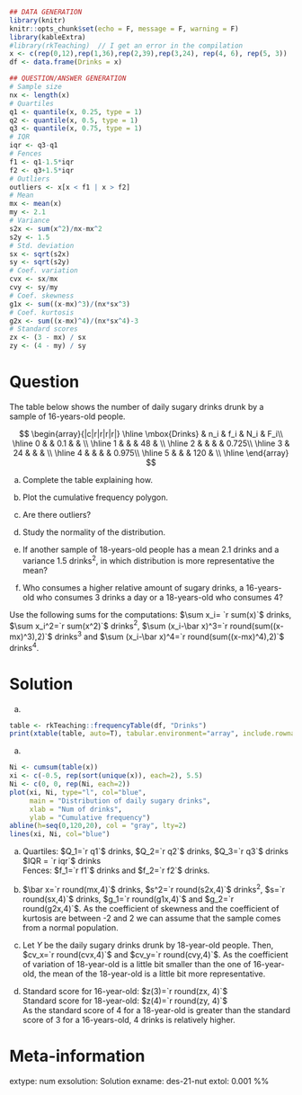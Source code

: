 
```r
## DATA GENERATION
library(knitr)
knitr::opts_chunk$set(echo = F, message = F, warning = F)
library(kableExtra)
#library(rkTeaching)  // I get an error in the compilation
x <- c(rep(0,12),rep(1,36),rep(2,39),rep(3,24), rep(4, 6), rep(5, 3))
df <- data.frame(Drinks = x)

## QUESTION/ANSWER GENERATION
# Sample size
nx <- length(x)
# Quartiles
q1 <- quantile(x, 0.25, type = 1)
q2 <- quantile(x, 0.5, type = 1)
q3 <- quantile(x, 0.75, type = 1)
# IQR
iqr <- q3-q1
# Fences
f1 <- q1-1.5*iqr
f2 <- q3+1.5*iqr
# Outliers
outliers <- x[x < f1 | x > f2]
# Mean
mx <- mean(x)
my <- 2.1
# Variance
s2x <- sum(x^2)/nx-mx^2
s2y <- 1.5
# Std. deviation
sx <- sqrt(s2x)
sy <- sqrt(s2y)
# Coef. variation
cvx <- sx/mx
cvy <- sy/my
# Coef. skewness
g1x <- sum((x-mx)^3)/(nx*sx^3)
# Coef. kurtosis
g2x <- sum((x-mx)^4)/(nx*sx^4)-3
# Standard scores
zx <- (3 - mx) / sx
zy <- (4 - my) / sy
```

Question
========
The table below shows the number of daily sugary drinks drunk by a sample of 16-years-old people.

$$
\begin{array}{|c|r|r|r|r|}
\hline
\mbox{Drinks} & n_i & f_i & N_i & F_i\\
\hline
0 &    & 0.1 &     &      \\
\hline
1 &    &     & 48  &      \\
\hline
2 &    &     &     & 0.725\\
\hline
3 & 24 &     &     &      \\
\hline
4 &    &     &     & 0.975\\
\hline
5 &    &     & 120 &      \\
\hline
\end{array}
$$


a. Complete the table explaining how.

a. Plot the cumulative frequency polygon.

a. Are there outliers?

a. Study the normality of the distribution.

a. If another sample of 18-years-old people has a mean $2.1$ drinks and a variance $1.5$ drinks$^2$, in which distribution is more representative the mean?

a. Who consumes a higher relative amount of sugary drinks, a 16-years-old who consumes 3 drinks a day or a 18-years-old who consumes 4?

Use the following sums for the computations: $\sum x_i= `r sum(x)`$ drinks, $\sum x_i^2=`r sum(x^2)`$ drinks$^2$, $\sum (x_i-\bar x)^3=`r round(sum((x-mx)^3),2)`$ drinks$^3$ and $\sum (x_i-\bar x)^4=`r round(sum((x-mx)^4),2)`$ drinks$^4$.

Solution
========

a. 
```r
table <- rkTeaching::frequencyTable(df, "Drinks")
print(xtable(table, auto=T), tabular.environment="array", include.rownames = F,  floating=F, hline.after = c(0,nrow(table)), sanitize.text.function = function(x) { x })
```

a. 
```r
Ni <- cumsum(table(x))
xi <- c(-0.5, rep(sort(unique(x)), each=2), 5.5)
Ni <- c(0, 0, rep(Ni, each=2))
plot(xi, Ni, type="l", col="blue",
     main = "Distribution of daily sugary drinks",
     xlab = "Num of drinks",
     ylab = "Cumulative frequency")
abline(h=seq(0,120,20), col = "gray", lty=2)
lines(xi, Ni, col="blue")
```

a. Quartiles: $Q_1=`r q1`$ drinks, $Q_2=`r q2`$ drinks, $Q_3=`r q3`$ drinks  
$IQR = `r iqr`$ drinks  
Fences: $f_1=`r f1`$ drinks and $f_2=`r f2`$ drinks.

a. $\bar x=`r round(mx,4)`$ drinks, $s^2=`r round(s2x,4)`$ drinks$^2$, $s=`r round(sx,4)`$ drinks, 
$g_1=`r round(g1x,4)`$ and $g_2=`r round(g2x,4)`$. As the coefficient of skewness and the coefficient of kurtosis are between -2 and 2 we can assume that the sample comes from a normal population.

a. Let $Y$ be the daily sugary drinks drunk by 18-year-old people. Then, $cv_x=`r round(cvx,4)`$ and $cv_y=`r round(cvy,4)`$. As the coefficient of variation of 18-year-old is a little bit smaller than the one of 16-year-old, the mean of the 18-year-old is a little bit more representative.

a. Standard score for 16-year-old: $z(3)=`r round(zx, 4)`$  
Standard score for 18-year-old: $z(4)=`r round(zy, 4)`$  
As the standard score of 4 for a 18-year-old is greater than the standard score of 3 for a 16-years-old, 4 drinks is relatively higher.

Meta-information 
================
extype: num
exsolution: Solution
exname: des-21-nut
extol: 0.001
%% \degree{Nutrition}
 
